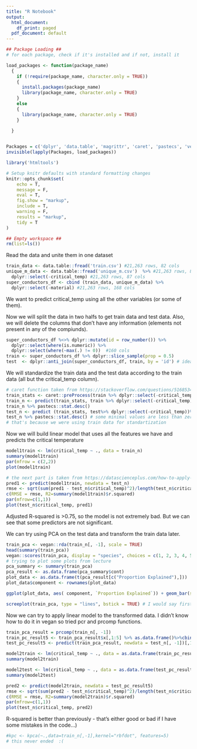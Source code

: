---
title: "R Notebook"
output:
  html_document:
    df_print: paged
  pdf_document: default
---

```{r setup, include=FALSE}

## Package Loading ## 
# for each package, check if it's installed and if not, install it

load_packages <- function(package_name)
  {
    if (!require(package_name, character.only = TRUE))
    {
      install.packages(package_name)
      library(package_name, character.only = TRUE)
    }
    else
    {
      library(package_name, character.only = TRUE)
    }
        
  }


Packages = c('dplyr', 'data.table', 'magrittr', 'caret', 'pastecs', 'vegan', 'kernlab', 'pls', 'factoextra', 'htmltools') 
invisible(lapply(Packages, load_packages))

library('htmltools')

# Setup knitr defaults with standard formatting changes
knitr::opts_chunk$set(
	echo = T,
	message = F,
	eval = T,
	fig.show = "markup",
	include = T,
	warning = F,
	results = "markup",
	tidy = T             
)

## Empty workspace ##
rm(list=ls())
```


Read the data and unite them in one dataset
```{r data loading}
train_data <- data.table::fread('train.csv') #21,263 rows, 82 cols
unique_m_data <- data.table::fread('unique_m.csv')  %>% #21,263 rows, 88 cols
  dplyr::select(-critical_temp) #21,263 rows, 87 cols
super_conductors_df <- cbind (train_data, unique_m_data) %>% 
  dplyr::select(-material) #21,263 rows, 168 cols
```

We want to predict critical_temp using all the other variables (or some of them). 

Now we will split the data in two halfs to get train data and test data. Also, we will delete the columns that don't have any information (elements not present in any of the compiunds). 

```{r split data}
super_conductors_df %<>% dplyr::mutate(id = row_number()) %>%
  dplyr::select(where(is.numeric)) %>% 
  dplyr::select(where(~max(.) != 0))  #160 cols
train <- super_conductors_df %>% dplyr::slice_sample(prop = 0.5)
test  <- dplyr::anti_join(super_conductors_df, train, by = 'id') # idea about how to do this and about anti-join from https://stackoverflow.com/questions/17200114/how-to-split-data-into-training-testing-sets-using-sample-function 

```

We will standardize the train data and the test data according to the train data (all but the critical_temp column). 

```{r standartization}
# caret function taken from https://stackoverflow.com/questions/51685341/r-how-to-normalize-one-dataframe-test-set-given-the-values-of-a-different-dat 
train_stats <- caret::preProcess(train %>% dplyr::select(-critical_temp), method = "scale")
train_n <- predict(train_stats, train %>% dplyr::select(-critical_temp)) %>% cbind(.,  train %>% dplyr::select(critical_temp))
train_n %>% pastecs::stat.desc() 
test_n <- predict (train_stats, test%>% dplyr::select(-critical_temp))%>% cbind(.,  test %>% dplyr::select(critical_temp))
test_n %>% pastecs::stat.desc() # some minimal values are less than zero 
# that's because we were using train data for standartization
```

Now we will build linear model that uses all the features we have and predicts the critical temperature 

```{r lm1}
model1train <- lm(critical_temp ~ ., data = train_n)
summary(model1train)
par(mfrow = c(2,2))
plot(model1train)

# the next part is taken from https://datascienceplus.com/how-to-apply-linear-regression-in-r/
pred1 <- predict(model1train, newdata = test_n)
rmse <- sqrt(sum(pred1 - test_n$critical_temp)^2)/length(test_n$critical_temp)
c(RMSE = rmse, R2=summary(model1train)$r.squared)
par(mfrow=c(1,1))
plot(test_n$critical_temp, pred1)

```

Adjusted R-squared is >0.75, so the model is not extremely bad. But we can see that some predictors are not significant. 

We can try using PCA on the test data and transform the train data later. 


```{r pca}
train_pca <- vegan::rda(train_n[, -1], scale = TRUE)
head(summary(train_pca))
vegan::scores(train_pca, display = "species", choices = c(1, 2, 3, 4, 5), scaling = 0)
# trying to plot some plots from lecture 
pca_summary <- summary(train_pca)
pca_result <- as.data.frame(pca_summary$cont)
plot_data <- as.data.frame(t(pca_result[c("Proportion Explained"),]))
plot_data$component <- rownames(plot_data)

ggplot(plot_data, aes( component, `Proportion Explained`)) + geom_bar(stat = "identity") + theme_bw()

screeplot(train_pca, type = "lines", bstick = TRUE) # I would say first 5 components are the most important
```
Now we can try to apply linear model to the transformed data. I didn't know how to do it in vegan so tried pcr and prcomp functions. 

```{r pca prcomp}
train_pca_result = prcomp(train_n[, -1])
train_pc_result5 <- train_pca_result$x[,1:5] %>% as.data.frame()%>%cbind(train_n %>% dplyr::select(critical_temp))
test_pc_result5 <- predict(train_pca_result, newdata = test_n[, -1])[,1:5] %>% as.data.frame()%>%cbind(test_n %>% dplyr::select(critical_temp))
```

```{r pca lm prediction}
model2train <- lm(critical_temp ~ ., data = as.data.frame(train_pc_result5))
summary(model2train)

model2test <- lm(critical_temp ~ ., data = as.data.frame(test_pc_result5))
summary(model2test)

pred2 <- predict(model2train, newdata = test_pc_result5)
rmse <- sqrt(sum(pred2 - test_n$critical_temp)^2)/length(test_n$critical_temp)
c(RMSE = rmse, R2=summary(model2train)$r.squared)
par(mfrow=c(1,1))
plot(test_n$critical_temp, pred2)
```
R-squared is better than previously - that's either good or bad if I have some mistakes in the code...)


```{r kernel pca}
#kpc <- kpca(~.,data=train_n[,-1],kernel="rbfdot", features=5)
# this never ended  :( 
```



